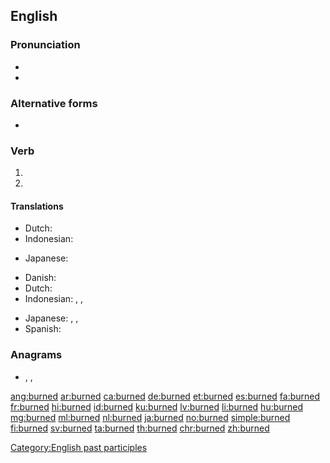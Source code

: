 ==English==

===Pronunciation===
* {{IPA|/ˈbɜː(ɹ)nd/|lang=en}}
* {{audio|En-us-burned.ogg|Audio (US)|lang=en}}

===Alternative forms===
* {{l|en|burnt}}

===Verb===
{{head|en|verb form}}

# {{en-simple past of|burn}}
# {{inflection of|burn||past|part|lang=en}}

====Translations====
{{trans-top|simple past of to burn}}
* Dutch: {{t+|nl|verbrandde}}
* Indonesian: {{t+|id|bakar|alt=membakar}}
{{trans-mid}}
* Japanese: {{t|ja|燃えた|tr=[[もえた]], moeta}}
{{trans-bottom}}

{{trans-top|past participle of to burn}}
* Danish: {{t+|da|brændt}}
* Dutch: {{t+|nl|verbrand}}
* Indonesian: {{t+|id|bakar|alt=membakar}}, {{t+|id|bakar|alt=dibakar}}, {{t+|id|bakar|alt=terbakar}}
{{trans-mid}}
* Japanese: {{t|ja|燃やされた|tr=[[もやされた]], moyasareta}}, {{t+|ja|燃える|tr=[[もえる]], moeru}}, {{t|ja|燃えた|tr=[[もえた]], moeta}}
* Spanish: {{t+|es|quemado}}
{{trans-bottom}}

[[Category:English past participles]]

===Anagrams===
* {{l|en|bunder}}, {{l|en|burden}}, {{l|en|unbred}}

[[ang:burned]]
[[ar:burned]]
[[ca:burned]]
[[de:burned]]
[[et:burned]]
[[es:burned]]
[[fa:burned]]
[[fr:burned]]
[[hi:burned]]
[[id:burned]]
[[ku:burned]]
[[lv:burned]]
[[li:burned]]
[[hu:burned]]
[[mg:burned]]
[[ml:burned]]
[[nl:burned]]
[[ja:burned]]
[[no:burned]]
[[simple:burned]]
[[fi:burned]]
[[sv:burned]]
[[ta:burned]]
[[th:burned]]
[[chr:burned]]
[[zh:burned]]